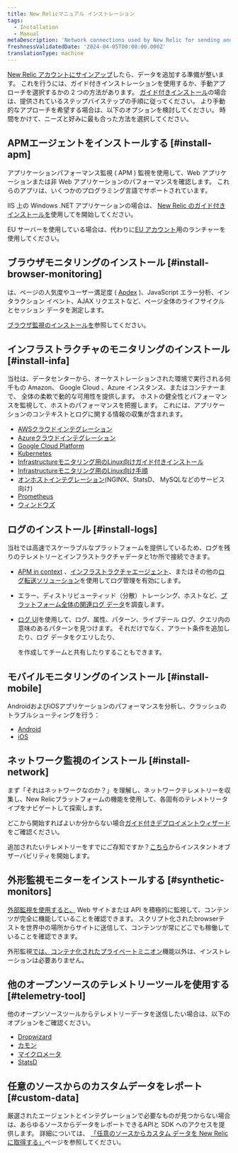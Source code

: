 ```yaml
---
title: New Relicマニュアル インストレーション
tags:
  - Installation
  - Manual
metaDescription: 'Network connections used by New Relic for sending and receiving data: IP addresses, domains, ports, endpoints.'
freshnessValidatedDate: '2024-04-05T00:00:00.000Z'
translationType: machine
---
```


[New Relic アカウントにサインアップ](https://newrelic.com/signup)したら、データを追加する準備が整います。 これを行うには、ガイド付きインストレーションを使用するか、手動アプローチを選択するかの 2 つの方法があります。 [ガイド付きインストール](https://one.newrelic.com/launcher/nr1-core.explorer?pane=eyJuZXJkbGV0SWQiOiJucjEtY29yZS5saXN0aW5nIn0=&cards%5B0%5D=eyJuZXJkbGV0SWQiOiJucjEtaW5zdGFsbC1uZXdyZWxpYy5ucjEtaW5zdGFsbC1uZXdyZWxpYyIsImFjdGl2ZUNvbXBvbmVudCI6IlZUU09FbnZpcm9ubWVudCIsInBhdGgiOiJndWlkZWQifQ==)の場合は、提供されているステップバイステップの手順に従ってください。 より手動的なアプローチを希望する場合は、以下のオプションを検討してください。 時間をかけて、ニーズと好みに最も合った方法を選択してください。

## APMエージェントをインストールする [#install-apm]

アプリケーションパフォーマンス監視 ( APM ) 監視を使用して、Web アプリケーションまたは非 Web アプリケーションのパフォーマンスを確認します。 これらのアプリは、いくつかのプログラミング言語でサポートされています。

<TechTileGrid>
  <TechTile
    name="C agent"
    icon="logo-c"
    to="/docs/agents/c-sdk/install-configure/install-c-sdk-compile-link-your-code/"
  />

  <TechTile
    name="Go agent"
    icon="logo-go"
    to="/docs/agents/go-agent/get-started/get-new-relic-go/"
  />

  <TechTile
    name="Java agent"
    icon="logo-java"
    to="/docs/agents/java-agent/installation/install-java-agent/"
  />

  <TechTile
    name=".NET agent"
    icon="logo-dotnet"
    to="/install/dotnet"
  />

  <TechTile
    name="Node.js agent"
    icon="logo-nodejs"
    to="/docs/agents/nodejs-agent/installation-configuration/install-maintain-nodejs"
  />

  <TechTile
    name="PHP agent"
    icon="logo-php"
    to="/docs/agents/php-agent/installation/php-agent-installation-overview"
  />

  <TechTile
    name="Python agent"
    icon="logo-python"
    to="/docs/apm/agents/python-agent/installation"
  />

  <TechTile
    name="Ruby agent"
    icon="logo-ruby"
    to="/docs/agents/ruby-agent/installation-configuration/ruby-agent-installation"
  />
</TechTileGrid>

IIS 上の Windows .NET アプリケーションの場合は、 [New Relic のガイド付きインストールを](https://one.newrelic.com/launcher/nr1-core.home?pane=eyJuZXJkbGV0SWQiOiJucjEtY29yZS5ob21lLXNjcmVlbiJ9&cards%5B0%5D=eyJuZXJkbGV0SWQiOiJucjEtaW5zdGFsbC1uZXdyZWxpYy5ucjEtaW5zdGFsbC1uZXdyZWxpYyIsInBhdGgiOiJhcG0iLCJsYW5ndWFnZSI6ICJkb3RuZXQiLCAicmVjaXBlTmFtZSI6ICJkb3RuZXQtYWdlbnQtaW5zdGFsbGVyIiwgImluaXRpYWxBY3Rpb25JbmRleCI6MiwiYWNjb3VudElkIjpudWxsfQ==)使用して<InlinePopover type="apm"/>を開始してください。

EU サーバーを使用している場合は、代わりに[EU アカウント](https://one.eu.newrelic.com/launcher/nr1-core.home?pane=eyJuZXJkbGV0SWQiOiJucjEtY29yZS5ob21lLXNjcmVlbiJ9&cards%5B0%5D=eyJuZXJkbGV0SWQiOiJucjEtaW5zdGFsbC1uZXdyZWxpYy5ucjEtaW5zdGFsbC1uZXdyZWxpYyIsInBhdGgiOiJhcG0iLCJsYW5ndWFnZSI6ICJkb3RuZXQiLCAicmVjaXBlTmFtZSI6ICJkb3RuZXQtYWdlbnQtaW5zdGFsbGVyIiwgImluaXRpYWxBY3Rpb25JbmRleCI6MiwiYWNjb3VudElkIjpudWxsfQ==)用のランチャーを使用してください。

## ブラウザモニタリングのインストール [#install-browser-monitoring]

<InlinePopover type="browser"/>は、ページの人気度やユーザー満足度 ( [Apdex](/docs/apm/new-relic-apm/apdex/apdex-measure-user-satisfaction/) )、JavaScript エラー分析、インタラクション イベント、AJAX リクエストなど、ページ全体のライフサイクルとセッション データを測定します。

[ブラウザ監視のインストールを](/docs/browser/browser-monitoring/installation/install-browser-monitoring-agent/)参照してください。

## インフラストラクチャのモニタリングのインストール [#install-infa]

当社は、データセンターから、オーケストレーションされた環境で実行される何千もの Amazon、 Google Cloud 、Azure インスタンス、またはコンテナーまで、<InlinePopover type="infrastructure"/> 全体の柔軟で動的な可用性を提供します。 ホストの健全性とパフォーマンスを監視して、ホストのパフォーマンスを把握します。 これには、アプリケーションのコンテキストとログに関する情報の収集が含まれます。

* [AWSクラウドインテグレーション](/docs/infrastructure/amazon-integrations/connect/connect-aws-new-relic-infrastructure-monitoring/)
* [Azureクラウドインテグレーション](/docs/infrastructure/microsoft-azure-integrations/get-started/activate-azure-integrations/)
* [Google Cloud Platform](/docs/infrastructure/google-cloud-platform-integrations/get-started/connect-google-cloud-platform-services-new-relic/)
* [Kubernetes](/docs/kubernetes-pixie/kubernetes-integration/installation/kubernetes-integration-install-configure/)
* [Infrastructureモニタリング用のLinux向けガイド付きインストール](https://one.newrelic.com/launcher/nr1-core.explorer?pane=eyJuZXJkbGV0SWQiOiJucjEtY29yZS5saXN0aW5nIn0=&cards%5B0%5D=eyJuZXJkbGV0SWQiOiJucjEtaW5zdGFsbC1uZXdyZWxpYy5ucjEtaW5zdGFsbC1uZXdyZWxpYyIsImFjdGl2ZUNvbXBvbmVudCI6IlZUU09FbnZpcm9ubWVudCIsInBhdGgiOiJndWlkZWQifQ==)
* [Infrastructureモニタリング用のLinux向け手順](/docs/infrastructure/install-infrastructure-agent/linux-installation/install-infrastructure-monitoring-agent-linux/#manual-install)
* [オンホストインテグレーション](/docs/infrastructure/host-integrations/installation/install-infrastructure-host-integrations/)(NGINX、StatsD、 MySQLなどのサービス向け)
* [Prometheus](/docs/infrastructure/prometheus-integrations/get-started/send-prometheus-metric-data-new-relic/)
* [ウィンドウズ](/docs/infrastructure/install-infrastructure-agent/windows-installation/install-infrastructure-monitoring-agent-windows/#install-manual)

## ログのインストール [#install-logs]

当社では高速でスケーラブルな<InlinePopover type="logs"/>プラットフォームを提供しているため、ログを残りのテレメトリーとインフラストラクチャデータと1か所で接続できます。

* [APM in context](/docs/logs/logs-context/get-started-logs-context/) 、[インフラストラクチャエージェント](/docs/logs/forward-logs/forward-your-logs-using-infrastructure-agent/)、またはその他の[ログ転送ソリューション](/docs/logs/forward-logs/enable-log-management-new-relic/)を使用してログ管理を有効にします。

* エラー、ディストリビューティッド（分散）トレーシング、ホストなど、[プラットフォーム全体の関連ログ データ](/docs/logs/logs-context/get-started-logs-context/#response-time-example)を調査します。

* [ログ UI](/docs/logs/ui-data/use-logs-ui/)を使用して、ログ、属性、パターン、ライブテール ログ、クエリ内の意味のあるパターンを見つけます。 それだけでなく、アラート条件を追加したり、ログ データをクエリしたり、

  <InlinePopover type="dashboards"/>

  を作成してチームと共有したりすることもできます。

## モバイルモニタリングのインストール [#install-mobile]

AndroidおよびiOSアプリケーションのパフォーマンスを分析し、クラッシュのトラブルシューティングを行う：

* [Android](/docs/mobile-monitoring/new-relic-mobile-android/get-started/introduction-new-relic-mobile-android/)
* [iOS](/docs/mobile-monitoring/new-relic-mobile-ios/get-started/introduction-new-relic-mobile-ios/)

## ネットワーク監視のインストール [#install-network]

まず「それはネットワークなのか？」を理解し、ネットワークテレメトリーを収集し、New Relicプラットフォームの機能を使用して、各固有のテレメトリータイプをナビゲートして探索します。

どこから開始すればよいか分からない場合[ガイド付きデプロイメントウィザード](https://one.newrelic.com/network-performance-monitoring)をご確認ください。

追加されたいテレメトリーをすでにご存知ですか？[こちら](https://onenr.io/0VjYDqkZ3R0)からインスタントオブザーバビリティを開始します。

## 外形監視モニターをインストールする [#synthetic-monitors]

[外部監視を使用すると、](/docs/synthetics/synthetic-monitoring/getting-started/get-started-synthetic-monitoring/) Web サイトまたは API を積極的に監視して、コンテンツが完全に機能していることを確認できます。 スクリプト化されたbrowserテストを世界中の場所からサイトに送信して、コンテンツが常にどこでも稼働していることを確認できます。

外形監視[では、コンテナ化されたプライベートミニオン](/docs/synthetics/synthetic-monitoring/private-locations/install-containerized-private-minions-cpms/)機能以外は、インストレーションは必要ありません。

## 他のオープンソースのテレメトリーツールを使用する [#telemetry-tool]

他のオープンソースツールからテレメトリーデータを送信したい場合は、以下のオプションをご確認ください。

* [Dropwizard](/docs/more-integrations/open-source-telemetry-integrations/dropwizard/dropwizard-reporter/)
* [カモン](/docs/more-integrations/open-source-telemetry-integrations/kamon/kamon-reporter/)
* [マイクロメータ](/docs/more-integrations/open-source-telemetry-integrations/micrometer/micrometer-metrics-registry)
* [StatsD](/docs/more-integrations/open-source-telemetry-integrations/statsd/statsd-monitoring-integration)

## 任意のソースからのカスタムデータをレポート [#custom-data]

厳選されたエージェントとインテグレーションで必要なものが見つからない場合は、あらゆるソースからデータをレポートできるAPIと SDK へのアクセスを提供します。 詳細については、 [「任意のソースからカスタム データを New Relic に取得する」](/docs/data-apis/custom-data/get-custom-data-from-any-source/)ページを参照してください。